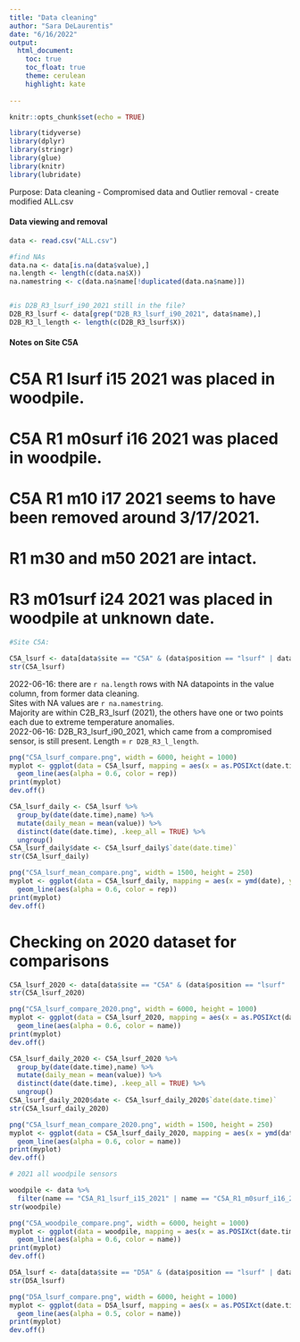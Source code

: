 ```yaml
---
title: "Data cleaning"
author: "Sara DeLaurentis"
date: "6/16/2022"
output:
  html_document:
    toc: true
    toc_float: true  
    theme: cerulean  
    highlight: kate  
  
---
```


```r
knitr::opts_chunk$set(echo = TRUE)

library(tidyverse)
library(dplyr)
library(stringr)
library(glue)
library(knitr)
library(lubridate)


```

Purpose: Data cleaning - Compromised data and Outlier removal - create modified ALL.csv  
  
  
  
  
#### Data viewing and removal

```r
data <- read.csv("ALL.csv")

#find NAs 
data.na <- data[is.na(data$value),]
na.length <- length(c(data.na$X))
na.namestring <- c(data.na$name[!duplicated(data.na$name)])


#is D2B_R3_lsurf_i90_2021 still in the file?
D2B_R3_lsurf <- data[grep("D2B_R3_lsurf_i90_2021", data$name),]
D2B_R3_l_length <- length(c(D2B_R3_lsurf$X))

```

#### Notes on Site C5A  

# C5A R1 lsurf i15 2021 was placed in woodpile.  
# C5A R1 m0surf i16 2021 was placed in woodpile.  
# C5A R1 m10 i17 2021 seems to have been removed around 3/17/2021.  
# R1 m30 and m50 2021 are intact.  
# R3 m01surf i24 2021 was placed in woodpile at unknown date.  
```r
#Site C5A:

C5A_lsurf <- data[data$site == "C5A" & (data$position == "lsurf" | data$position == "m01surf") & data$season == "2021",]
str(C5A_lsurf)

```

2022-06-16: there are `r na.length` rows with NA datapoints in the value column, from former data cleaning.  
Sites with NA values are `r na.namestring`.  
Majority are within C2B_R3_lsurf (2021), the others have one or two points each due to extreme temperature anomalies.  
2022-06-16: D2B_R3_lsurf_i90_2021, which came from a compromised sensor, is still present. Length = `r D2B_R3_l_length`.  


```r

png("C5A_lsurf_compare.png", width = 6000, height = 1000)
myplot <- ggplot(data = C5A_lsurf, mapping = aes(x = as.POSIXct(date.time), y = value)) +
  geom_line(aes(alpha = 0.6, color = rep))
print(myplot)
dev.off()

```


```r

C5A_lsurf_daily <- C5A_lsurf %>% 
  group_by(date(date.time),name) %>% 
  mutate(daily_mean = mean(value)) %>% 
  distinct(date(date.time), .keep_all = TRUE) %>% 
  ungroup()
C5A_lsurf_daily$date <- C5A_lsurf_daily$`date(date.time)`
str(C5A_lsurf_daily)

png("C5A_lsurf_mean_compare.png", width = 1500, height = 250)
myplot <- ggplot(data = C5A_lsurf_daily, mapping = aes(x = ymd(date), y = daily_mean)) +
  geom_line(aes(alpha = 0.6, color = rep))
print(myplot)
dev.off()

```

# Checking on 2020 dataset for comparisons

```r
C5A_lsurf_2020 <- data[data$site == "C5A" & (data$position == "lsurf" | data$position == "m01surf") & data$season == "2020",]
str(C5A_lsurf_2020)

png("C5A_lsurf_compare_2020.png", width = 6000, height = 1000)
myplot <- ggplot(data = C5A_lsurf_2020, mapping = aes(x = as.POSIXct(date.time), y = value)) +
  geom_line(aes(alpha = 0.6, color = name)) 
print(myplot)
dev.off()

```


```r

C5A_lsurf_daily_2020 <- C5A_lsurf_2020 %>% 
  group_by(date(date.time),name) %>% 
  mutate(daily_mean = mean(value)) %>% 
  distinct(date(date.time), .keep_all = TRUE) %>% 
  ungroup()
C5A_lsurf_daily_2020$date <- C5A_lsurf_daily_2020$`date(date.time)`
str(C5A_lsurf_daily_2020)

png("C5A_lsurf_mean_compare_2020.png", width = 1500, height = 250)
myplot <- ggplot(data = C5A_lsurf_daily_2020, mapping = aes(x = ymd(date), y = daily_mean)) +
  geom_line(aes(alpha = 0.6, color = name))
print(myplot)
dev.off()

```

```r
# 2021 all woodpile sensors

woodpile <- data %>% 
  filter(name == "C5A_R1_lsurf_i15_2021" | name == "C5A_R1_m0surf_i16_2021" | name == "C5A_R1_m10_i17_2021" | name == "C5A_R3_m01surf_i24_2021")
str(woodpile)

png("C5A_woodpile_compare.png", width = 6000, height = 1000)
myplot <- ggplot(data = woodpile, mapping = aes(x = as.POSIXct(date.time), y = value)) +
  geom_line(aes(alpha = 0.6, color = name))
print(myplot)
dev.off()

```




```r

D5A_lsurf <- data[data$site == "D5A" & (data$position == "lsurf" | data$position == "m01surf" | data$position == "air") & data$season == "2021",]
str(D5A_lsurf)

png("D5A_lsurf_compare.png", width = 6000, height = 1000)
myplot <- ggplot(data = D5A_lsurf, mapping = aes(x = as.POSIXct(date.time), y = value)) +
  geom_line(aes(alpha = 0.5, color = name))
print(myplot)
dev.off()

```






```r


```


